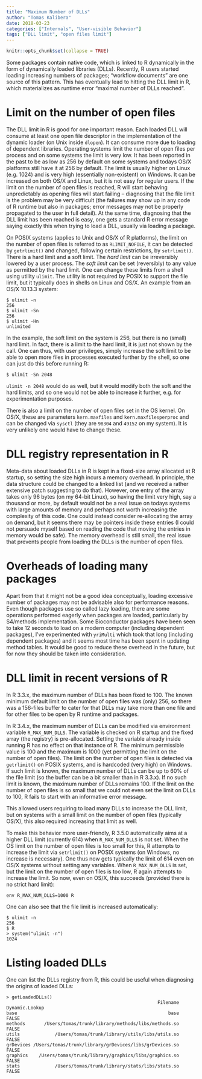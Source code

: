 ```yaml
---
title: "Maximum Number of DLLs"
author: "Tomas Kalibera"
date: 2018-03-23
categories: ["Internals", "User-visible Behavior"]
tags: ["DLL limit", "open files limit"]
---
```


```r
knitr::opts_chunk$set(collapse = TRUE)
```

Some packages contain native code, which is linked to R dynamically in the
form of dynamically loaded libraries (DLLs).  Recently, R users started
loading increasing numbers of packages; "workflow documents" are one source
of this pattern.  This has eventually lead to hitting the DLL limit in R,
which materializes as runtime error "maximal number of DLLs reached".

# Limit on the number of open files

The DLL limit in R is good for one important reason.  Each loaded DLL will
consume at least one open file descriptor in the implementation of the
dynamic loader (on Unix inside `dlopen`).  It can consume more due to
loading of dependent libraries.  Operating systems limit the number of open
files per process and on some systems the limit is very low.  It has been
reported in the past to be as low as 256 by default on some systems and
todays OS/X platforms still have it at 256 by default.  The limit is usually
higher on Linux (e.g.  1024) and is very high (essentially non-existent) on
Windows.  It can be increased on both OS/X and Linux, but it is not easy for
regular users.  If the limit on the number of open files is reached, R will
start behaving unpredictably as opening files will start failing --
diagnosing that the file limit is the problem may be very difficult (the
failures may show up in any code of R runtime but also in packages; error
messages may not be properly propagated to the user in full detail).  At the
same time, diagnosing that the DLL limit has been reached is easy, one gets
a standard R error message saying exactly this when trying to load a DLL,
usually via loading a package.

On POSIX systems (applies to Unix and OS/X of R platforms), the limit on the
number of open files is referred to as `RLIMIT_NOFILE`, it can be detected
by `getrlimit()` and changed, following certain restrictions, by
`setrlimit()`.  There is a hard limit and a soft limit.  The *hard limit*
can be irreversibly lowered by a user process.  The *soft limit* can be set
(reversibly) to any value as permitted by the hard limit.  One can change
these limits from a shell using utility `ulimit`.  The utility is not
required by POSIX to support the file limit, but it typically does in shells
on Linux and OS/X.  An example from an OS/X 10.13.3 system:

```
$ ulimit -n
256
$ ulimit -Sn
256
$ ulimit -Hn
unlimited
```

In the example, the soft limit on the system is 256, but there is no (small)
hard limit.  In fact, there is a limit to the hard limit, it is just not
shown by the call.  One can thus, with user privileges, simply increase the
soft limit to be able to open more files in processes executed further by
the shell, so one can just do this before running R:

```
$ ulimit -Sn 2048
```

```ulimit -n 2048``` would do as well, but it would modify both the soft and
the hard limits, and so one would not be able to increase it further, e.g.
for experimentation purposes.

There is also a limit on the number of open files set in the OS kernel. On
OS/X, these are parameters `kern.maxfiles` and `kern.maxfilesperproc` and
can be changed via `sysctl` (they are `98304` and `49152` on my system). It
is very unlikely one would have to change these.

# DLL registry representation in R

Meta-data about loaded DLLs in R is kept in a fixed-size array allocated at
R startup, so setting the size high incurs a memory overhead.  In principle,
the data structure could be changed to a linked list (and we received a
rather extensive patch suggesting to do that).  However, one entry of the
array takes only 96 bytes (on my 64-bit Linux), so having the limit very
high, say a thousand or more, by default would not be a real issue on todays
systems with large amounts of memory and perhaps not worth increasing the
complexity of this code.  One could instead consider re-allocating the array
on demand, but it seems there may be pointers inside these entries (I could
not persuade myself based on reading the code that moving the entries in
memory would be safe).  The memory overhead is still small, the real issue
that prevents people from loading the DLLs is the number of open files.

# Overheads of loading many packages

Apart from that it might not be a good idea conceptually, loading excessive
number of packages may not be advisable also for performance reasons.  Even
though packages use so called lazy loading, there are some operations
performed eagerly when packages are loaded, particularly by S4/methods
implementation.  Some Bioconductor packages have been seen to take 12
seconds to load on a modern computer (including dependent packages), I've
experimented with `yriMulti` which took that long (including dependent
packages) and it seems most time has been spent in updating method tables. 
It would be good to reduce these overhead in the future, but for now they
should be taken into consideration.

# DLL limit in recent versions of R

In R 3.3.x, the maximum number of DLLs has been fixed to 100.  The known
minimum default limit on the number of open files was (only) 256, so there
was a 156-files buffer to cater for that DLLs may take more than one file
and for other files to be open by R runtime and packages.

In R 3.4.x, the maximum number of DLLs can be modified via environment
variable `R_MAX_NUM_DLLS`.  The variable is checked on R startup and the
fixed array (the registry) is pre-allocated.  Setting the variable already
inside running R has no effect on that instance of R.  The minimum
permissible value is 100 and the maximum is 1000 (yet permitting the limit
on the number of open files).  The limit on the number of open files is
detected via `getrlimit()` on POSIX systems, and is hardcoded (very high) on
Windows.  If such limit is known, the maximum number of DLLs can be up to
60% of the file limit (so the buffer can be a bit smaller than in R 3.3.x).
If no such limit is known, the maximum number of DLLs remains 100.  If the
limit on the number of open files is so small that we could not even set the
limit on DLLs to 100, R fails to start with an informative error message.

This allowed users requiring to load many DLLs to increase the DLL limit,
but on systems with a small limit on the number of open files (typically
OS/X), this also required increasing that limit as well.

To make this behavior more user-friendly, R 3.5.0 automatically aims at a
higher DLL limit (currently 614) when `R_MAX_NUM_DLLS` is not set.  When the
OS limit on the number of open files is too small for this, R attempts to
increase the limit via `setrlimit()` on POSIX systems (on Windows, no
increase is necessary). One thus now gets typically the limit of 614 even on
OS/X systems without setting any variables. When `R_MAX_NUM_DLLS` is set,
but the limit on the number of open files is too low, R again attempts to
increase the limit. So now, even on OS/X, this succeeds (provided there is
no strict hard limit):

```
env R_MAX_NUM_DLLS=1000 R
```

One can also see that the file limit is increased automatically:

```
$ ulimit -n
256
$ R
> system("ulimit -n")
1024
```

# Listing loaded DLLs

One can list the DLLs registry from R, this could be useful when diagnosing
the origins of loaded DLLs:

```
> getLoadedDLLs()
                                                        Filename Dynamic.Lookup
base                                                        base          FALSE
methods       /Users/tomas/trunk/library/methods/libs/methods.so          FALSE
utils             /Users/tomas/trunk/library/utils/libs/utils.so          FALSE
grDevices /Users/tomas/trunk/library/grDevices/libs/grDevices.so          FALSE
graphics    /Users/tomas/trunk/library/graphics/libs/graphics.so          FALSE
stats             /Users/tomas/trunk/library/stats/libs/stats.so          FALSE
```
